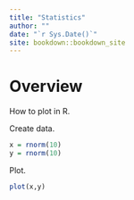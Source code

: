 ```yaml
--- 
title: "Statistics"
author: ""
date: "`r Sys.Date()`"
site: bookdown::bookdown_site
---
```


# Overview

How to plot in R.

Create data.

```r
x = rnorm(10)
y = rnorm(10)
```

Plot.

```r
plot(x,y)
```

